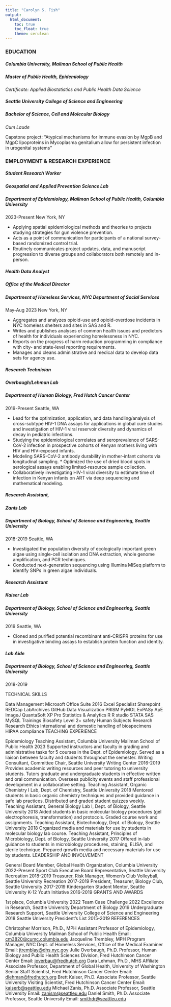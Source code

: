 ```yaml
---
title: "Carolyn S. Fish"
output: 
  html_document:
    toc: true
    toc_float: true
    theme: cerulean
---
```


### EDUCATION

##### Columbia University, Mailman School of Public Health
##### Master of Public Health, Epidemiology

_Certificate: Applied Biostatistics and Public Health Data Science_



##### Seattle University College of Science and Engineering
##### Bachelor of Science, Cell and Molecular Biology

_Cum Laude_

Capstone project: "Atypical mechanisms for immune evasion by MgpB and MgpC lipoproteins in Mycoplasma genitalium allow for persistent infection in urogenital systems" 



### EMPLOYMENT & RESEARCH EXPERIENCE

##### Student Research Worker
##### Geospatial and Applied Prevention Science Lab 
##### Department of Epidemiology, Mailman School of Public Health, Columbia University
2023-Present 
New York, NY

  * Applying spatial epidemiological methods and theories to projects studying strategies for gun violence prevention. 
  * Acts as a point of communication for participants of a national survey-based randomized control trial. 
  * Routinely communicates project updates, data, and manuscript progression to diverse groups and collaborators both remotely and in-person. 
  
##### Health Data Analyst
##### Office of the Medical Director
##### Department of Homeless Services, NYC Department of Social Services
May-Aug 2023 
New York, NY

  * Aggregates and analyzes opioid-use and opioid-overdose incidents in NYC homeless shelters and sites in SAS and R. 
  * Writes and publishes analyses of common health issues and predictors of health for individuals experiencing homelessness in NYC. 
  * Reports on the progress of harm reduction programming in compliance with city- and state-level reporting requirements. 
  * Manages and cleans administrative and medical data to develop data sets for agency use. 

##### Research Technician
##### Overbaugh/Lehman Lab 
##### Department of Human Biology, Fred Hutch Cancer Center
2019-Present 
Seattle, WA

  * Lead for the optimization, application, and data handling/analysis of cross-subtype HIV-1 DNA assays for applications in global cure studies and investigation of HIV-1 viral reservoir diversity and dynamics of decay in pediatric infections. 
  * Studying the epidemiological correlates and seroprevalence of SARS-CoV-2 infection in prospective cohorts of Kenyan mothers living with HIV and HIV-exposed infants. 
  * Modeling SARS-CoV-2 antibody durability in mother-infant cohorts via longitudinal sampling.      * Optimized the use of dried blood spots in serological assays enabling limited-resource sample collection. 
  * Collaboratively investigating HIV-1 viral diversity to estimate time of infection in Kenyan infants on ART via deep sequencing and mathematical modeling. 
  
##### Research Assistant, 
##### Zanis Lab 
##### Department of Biology, School of Science and Engineering, Seattle University
2018-2019 
Seattle, WA

  * Investigated the population diversity of ecologically important green algae using single-cell isolation and DNA extraction, whole genome amplification, and PCR techniques. 
  * Conducted next-generation sequencing using Illumina MiSeq platform to identify SNPs in green algae individuals. 
  
##### Research Assistant
##### Kaiser Lab 
##### Department of Biology, School of Science and Engineering, Seattle University 
2019 
Seattle, WA

  * Cloned and purified potential recombinant anti-CRISPR proteins for use in investigative binding assays to establish protein function and identity. 
  
##### Lab Aide 
##### Department of Biology, School of Science and Engineering, Seattle University
2018-2019 


                    
TECHNICAL SKILLS

Data Management Microsoft Office Suite 2016 Excel Specialist Sharepoint REDCap LabArchives GitHub Data Visualization PRISM PyMOL ExPASy ApE ImageJ QuantaSoft XP Pro Statistics & Analytics R R studio STATA SAS MySQL Trainings Biosafety Level 2+ safety Human Subjects Research Research Ethics International and domestic handling of biospecimens HIPAA compliance TEACHING EXPERIENCE

Epidemiology Teaching Assistant, Columbia University Mailman School of Public Health 2023 Supported instructors and faculty in grading and administrative tasks for 5 courses in the Dept. of Epidemiology. Served as a liaison between faculty and students throughout the semester. Writing Consultant, Committee Chair, Seattle University Writing Center 2016-2019 Provides academic writing resources and peer tutoring to university students. Tutors graduate and undergraduate students in effective written and oral communication. Oversees publicity events and staff professional development in a collaborative setting. Teaching Assistant, Organic Chemistry I Lab, Dept. of Chemistry, Seattle University 2018 Mentored students in basic organic chemistry techniques and provided guidance in safe lab practices. Distributed and graded student quizzes weekly. Teaching Assistant, General Biology Lab I, Dept. of Biology, Seattle University 2018 Aided students in basic molecular biology procedures (gel electrophoresis, transformation) and protocols. Graded course work and assignments. Teaching Assistant, Biotechnology, Dept. of Biology, Seattle University 2018 Organized media and materials for use by students in molecular biology lab course. Teaching Assistant, Principles of Microbiology, Dept. of Biology, Seattle University 2017 Offered in-lab guidance to students in microbiology procedures, staining, ELISA, and sterile technique. Prepared growth media and necessary materials for use by students. LEADERSHIP AND INVOLVEMENT

General Board Member, Global Health Organization, Columbia University 2022-Present Sport Club Executive Board Representative, Seattle University Recreation 2018-2019 Treasurer, Risk Manager, Women's Club Volleyball, Seattle University Recreation 2017-2019 President, Treasurer, Biology Club, Seattle University 2017-2019 Kindergarten Student Mentor, Seattle University K-12 Youth Initiative 2016-2019 GRANTS AND AWARDS

1st place, Columbia University 2022 Team Case Challenge 2022 Excellence in Research, Seattle University Department of Biology 2019 Undergraduate Research Support, Seattle University College of Science and Engineering 2018 Seattle University President's List 2015-2019 REFERENCES

Christopher Morrison, Ph.D., MPH Assistant Professor of Epidemiology, Columbia University Mailman School of Public Health Email: [cm3820\@cumc.columbia.edu](mailto:cm3820@cumc.columbia.edu){.email} Jacqueline Trembley, MPH Program Manager, NYC Dept. of Homeless Services, Office of the Medical Examiner Email: [jtremblay\@dhs.nyc.gov](mailto:jtremblay@dhs.nyc.gov){.email} Julie Overbaugh, Ph.D. Professor, Human Biology and Public Health Sciences Division, Fred Hutchinson Cancer Center Email: [joverbau\@fredhutch.org](mailto:joverbau@fredhutch.org){.email} Dara Lehman, Ph.D., MHS Affiliate Associate Professor, Department of Global Health, University of Washington Senior Staff Scientist, Fred Hutchinson Cancer Center Email: [dlehman\@fredhutch.org](mailto:dlehman@fredhutch.org){.email} Brett Kaiser, Ph.D. Associate Professor, Seattle University Visiting Scientist, Fred Hutchinson Cancer Center Email: [kaiserb\@seattleu.edu](mailto:kaiserb@seattleu.edu){.email} Michael Zanis, Ph.D. Associate Professor, Seattle University Email: [zanism\@seattleu.edu](mailto:zanism@seattleu.edu){.email} Daniel Smith, Ph.D. Associate Professor, Seattle University Email: [smithdr\@seattleu.edu](mailto:smithdr@seattleu.edu){.email}
